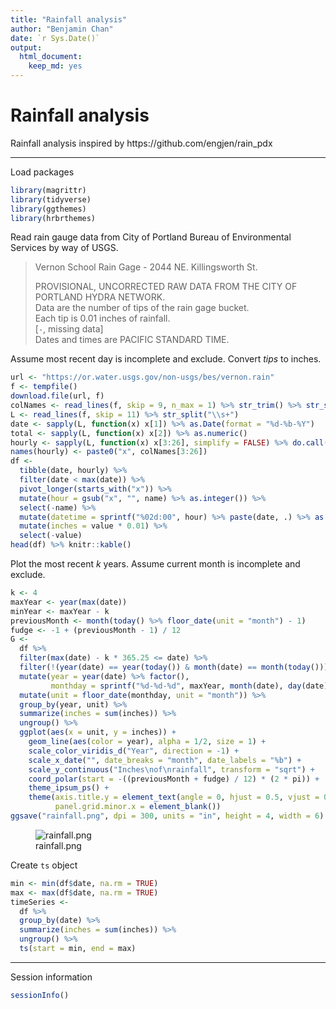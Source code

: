 ---
title: "Rainfall analysis"
author: "Benjamin Chan"
date: `r Sys.Date()`
output:
  html_document:
    keep_md: yes
---

# Rainfall analysis

Rainfall analysis inspired by https://github.com/engjen/rain_pdx


---


Load packages

```{r}
library(magrittr)
library(tidyverse)
library(ggthemes)
library(hrbrthemes)
```

Read rain gauge data from City of Portland Bureau of Environmental Services by way of USGS.

> Vernon School Rain Gage - 2044 NE. Killingsworth St.  
>  
> PROVISIONAL, UNCORRECTED RAW DATA FROM THE CITY OF PORTLAND HYDRA NETWORK.  
> Data are the number of tips of the rain gage bucket.  
> Each tip is 0.01 inches of rainfall.  
>  [`-`, missing data]  
> Dates and times are PACIFIC STANDARD TIME.  

Assume most recent day is incomplete and exclude.
Convert *tips* to inches.

```{r}
url <- "https://or.water.usgs.gov/non-usgs/bes/vernon.rain"
f <- tempfile()
download.file(url, f)
colNames <- read_lines(f, skip = 9, n_max = 1) %>% str_trim() %>% str_split("\\s+") %>% unlist()
L <- read_lines(f, skip = 11) %>% str_split("\\s+")
date <- sapply(L, function(x) x[1]) %>% as.Date(format = "%d-%b-%Y")
total <- sapply(L, function(x) x[2]) %>% as.numeric()
hourly <- sapply(L, function(x) x[3:26], simplify = FALSE) %>% do.call(rbind, .) %>% data.frame() %>% mutate_if(is.character, as.numeric)
names(hourly) <- paste0("x", colNames[3:26])
df <-
  tibble(date, hourly) %>%
  filter(date < max(date)) %>%
  pivot_longer(starts_with("x")) %>%
  mutate(hour = gsub("x", "", name) %>% as.integer()) %>%
  select(-name) %>%
  mutate(datetime = sprintf("%02d:00", hour) %>% paste(date, .) %>% as.POSIXlt(format = "%Y-%m-%d %H:%M")) %>%
  mutate(inches = value * 0.01) %>%
  select(-value)
head(df) %>% knitr::kable()
```

Plot the most recent $k$ years.
Assume current month is incomplete and exclude.

```{r}
k <- 4
maxYear <- year(max(date))
minYear <- maxYear - k
previousMonth <- month(today() %>% floor_date(unit = "month") - 1)
fudge <- -1 + (previousMonth - 1) / 12
G <-
  df %>%
  filter(max(date) - k * 365.25 <= date) %>%
  filter(!(year(date) == year(today()) & month(date) == month(today()))) %>%
  mutate(year = year(date) %>% factor(),
         monthday = sprintf("%d-%d-%d", maxYear, month(date), day(date)) %>% as.Date()) %>%
  mutate(unit = floor_date(monthday, unit = "month")) %>%
  group_by(year, unit) %>%
  summarize(inches = sum(inches)) %>%
  ungroup() %>%
  ggplot(aes(x = unit, y = inches)) +
    geom_line(aes(color = year), alpha = 1/2, size = 1) +
    scale_color_viridis_d("Year", direction = -1) +
    scale_x_date("", date_breaks = "month", date_labels = "%b") +
    scale_y_continuous("Inches\nof\nrainfall", transform = "sqrt") +
    coord_polar(start = -((previousMonth + fudge) / 12) * (2 * pi)) +
    theme_ipsum_ps() +
    theme(axis.title.y = element_text(angle = 0, hjust = 0.5, vjust = 0.83),
          panel.grid.minor.x = element_blank())
ggsave("rainfall.png", dpi = 300, units = "in", height = 4, width = 6)
```

![rainfall.png](rainfall.png)

Create `ts` object

```{r}
min <- min(df$date, na.rm = TRUE)
max <- max(df$date, na.rm = TRUE)
timeSeries <-
  df %>%
  group_by(date) %>%
  summarize(inches = sum(inches)) %>%
  ungroup() %>%
  ts(start = min, end = max)
```


---


Session information

```{r}
sessionInfo()
```
